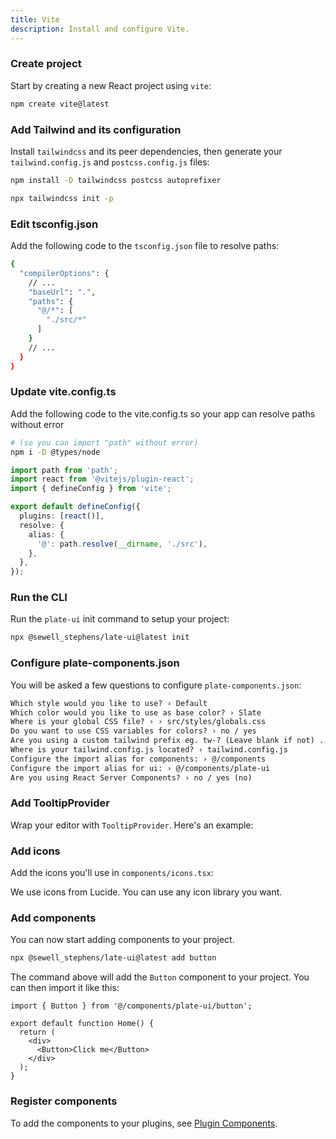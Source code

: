 ```yaml
---
title: Vite
description: Install and configure Vite.
---
```


<Steps>

### Create project

Start by creating a new React project using `vite`:

```bash
npm create vite@latest
```

### Add Tailwind and its configuration

Install `tailwindcss` and its peer dependencies, then generate your `tailwind.config.js` and `postcss.config.js` files:

```bash
npm install -D tailwindcss postcss autoprefixer

npx tailwindcss init -p
```

### Edit tsconfig.json

Add the following code to the `tsconfig.json` file to resolve paths:

```bash {4-9} showLineNumbers
{
  "compilerOptions": {
    // ...
    "baseUrl": ".",
    "paths": {
      "@/*": [
        "./src/*"
      ]
    }
    // ...
  }
}
```

### Update vite.config.ts

Add the following code to the vite.config.ts so your app can resolve paths without error

```bash
# (so you can import "path" without error)
npm i -D @types/node
```

```typescript
import path from 'path';
import react from '@vitejs/plugin-react';
import { defineConfig } from 'vite';

export default defineConfig({
  plugins: [react()],
  resolve: {
    alias: {
      '@': path.resolve(__dirname, './src'),
    },
  },
});
```

### Run the CLI

Run the `plate-ui` init command to setup your project:

```bash
npx @sewell_stephens/late-ui@latest init
```

### Configure plate-components.json

You will be asked a few questions to configure `plate-components.json`:

```txt showLineNumbers
Which style would you like to use? › Default
Which color would you like to use as base color? › Slate
Where is your global CSS file? › › src/styles/globals.css
Do you want to use CSS variables for colors? › no / yes
Are you using a custom tailwind prefix eg. tw-? (Leave blank if not) ...
Where is your tailwind.config.js located? › tailwind.config.js
Configure the import alias for components: › @/components
Configure the import alias for ui: › @/components/plate-ui
Are you using React Server Components? › no / yes (no)
```

### Add TooltipProvider

Wrap your editor with `TooltipProvider`. Here's an example:

<ComponentSource src="../../templates/plate-template/src/app/layout.tsx" />

### Add icons

Add the icons you'll use in `components/icons.tsx`:

<ComponentSource src="../../templates/plate-playground-template/src/components/icons.tsx" />

We use icons from <Link href="https://lucide.dev">Lucide</Link>. You can use any icon library you want.

### Add components

You can now start adding components to your project.

```bash
npx @sewell_stephens/late-ui@latest add button
```

The command above will add the `Button` component to your project. You can then import it like this:

```tsx {1,6} showLineNumbers
import { Button } from '@/components/plate-ui/button';

export default function Home() {
  return (
    <div>
      <Button>Click me</Button>
    </div>
  );
}
```

### Register components

To add the components to your plugins, see [Plugin Components](/docs/plugin-components#register-components).

</Steps>

